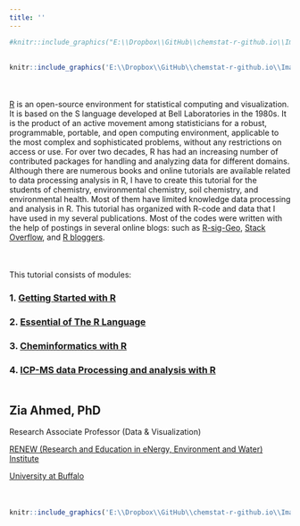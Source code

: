 ```yaml
---
title: ''
---
```



```r
#knitr::include_graphics("E:\\Dropbox\\GitHub\\chemstat-r-github.io\\Image\\empty_banner.png")
```
<div style="margin-bottom:30px;">
</div>

```r
knitr::include_graphics('E:\\Dropbox\\GitHub\\chemstat-r-github.io\\Image\\Banner.png')
```


<div style="margin-bottom:50px;">
</div>

[R](https://www.r-project.org/) is an open-source environment for statistical computing and visualization. It is based on the S language developed at Bell Laboratories in the 1980s. It is the product of an active movement among statisticians for a robust, programmable, portable, and open computing environment, applicable to the most complex and sophisticated problems,  without any restrictions on access or use. For over two decades, R has had an increasing number of contributed packages for handling and analyzing data for different domains. Although there are numerous books and online tutorials are available related to data processing analysis in R, I have to create this tutorial for the students of chemistry, environmental chemistry, soil chemistry, and environmental health.  Most of them have limited knowledge data processing and analysis in R.  This tutorial has organized with R-code and data that I have used in my several publications.  Most of the codes were written with the help of postings in several online blogs: such as  [R-sig-Geo](https://stat.ethz.ch/mailman/listinfo/r-sig-geo), [Stack Overflow](https://stackoverflow.com/), and [R bloggers](https://www.r-bloggers.com/update-can-we-predict-flu-outcome-with-machine-learning-in-r/).


<div style="margin-bottom:50px;">
</div>
This tutorial  consists of  modules: 


### 1. [Getting Started with R](getting-started-with-r.html)

### 2. [Essential of The R Language](essential-of-r-language.html)

### 3. [Cheminformatics with R](cheminformatics-with-r.html)

### 4. [ICP-MS data Processing and analysis with R](icp-ms-data-processing-and-analysis-with-r.html)


<div style="margin-bottom:50px;">
</div>

## **Zia Ahmed, PhD**

Research Associate Professor (Data & Visualization)

[RENEW (Research and Education in eNergy, Environment and Water) Institute](http://www.buffalo.edu/renew.html)

[University at Buffalo](http://www.buffalo.edu/) 

<div style="margin-bottom:50px;">
</div>

```r
knitr::include_graphics('E:\\Dropbox\\GitHub\\chemstat-r-github.io\\Image\\RENEW.png')
```
